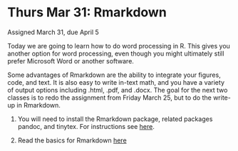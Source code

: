 # Thurs Mar 31: Rmarkdown

Assigned March 31, due April 5

Today we are going to learn how to do word processing in R. This gives you another option for word processing, even though you might ultimately still prefer Microsoft Word or another software.

Some advantages of Rmarkdown are the ability to integrate your figures, code, and text. It is also easy to write in-text math, and you have a variety of output options including .html, .pdf, and .docx. The goal for the next two classes is to redo the assignment from Friday March 25, but to do the write-up in Rmarkdown. 

1. You will need to install the Rmarkdown package, related packages pandoc, and tinytex. For instructions see [here](https://bookdown.org/yihui/rmarkdown/installation.html).

2. Read the basics for Rmarkdown [here](https://bookdown.org/yihui/rmarkdown/basics.html)

